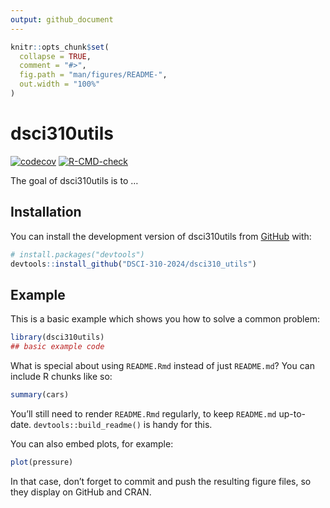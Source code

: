 ```yaml
---
output: github_document
---
```


<!-- README.md is generated from README.Rmd. Please edit that file -->

```r
knitr::opts_chunk$set(
  collapse = TRUE,
  comment = "#>",
  fig.path = "man/figures/README-",
  out.width = "100%"
)
```

# dsci310utils

<!-- badges: start -->
[![codecov](https://codecov.io/gh/DSCI-310-2024/dsci310utils/branch/main/graph/badge.svg)](https://codecov.io/gh/DSCI-310-2024/dsci310utils)
[![R-CMD-check](https://github.com/DSCI-310-2024/dsci310_utils/actions/workflows/R-CMD-check.yaml/badge.svg)](https://github.com/DSCI-310-2024/dsci310_utils/actions/workflows/R-CMD-check.yaml)
<!-- badges: end -->

The goal of dsci310utils is to ...

## Installation

You can install the development version of dsci310utils from [GitHub](https://github.com/) with:

``` r
# install.packages("devtools")
devtools::install_github("DSCI-310-2024/dsci310_utils")
```

## Example

This is a basic example which shows you how to solve a common problem:

```r
library(dsci310utils)
## basic example code
```

What is special about using `README.Rmd` instead of just `README.md`? You can include R chunks like so:

```r
summary(cars)
```

You'll still need to render `README.Rmd` regularly, to keep `README.md` up-to-date. `devtools::build_readme()` is handy for this.

You can also embed plots, for example:

```r
plot(pressure)
```

In that case, don't forget to commit and push the resulting figure files, so they display on GitHub and CRAN.
